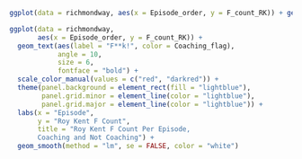 ```r
ggplot(data = richmondway, aes(x = Episode_order, y = F_count_RK)) + geom_text(aes(label = "F**k!", color = Coaching_flag), angle = 10, size = 6, fontface = "bold") + scale_color_manual(values = c("red", "darkred")) + theme(panel.background = element_rect(fill = "lightblue"), panel.grid.minor = element_line(color = "lightblue"), panel.grid.major = element_line(color = "lightblue")) + labs(x = "Episode", y = "Roy Kent F Count", title = "Roy Kent F Count Per Episode, Coaching and Not Coaching") + geom_smooth(method = "lm", se = FALSE, color = "white")
```

```r
ggplot(data = richmondway, 
       aes(x = Episode_order, y = F_count_RK)) +
  geom_text(aes(label = "F**k!", color = Coaching_flag), 
            angle = 10, 
            size = 6, 
            fontface = "bold") + 
  scale_color_manual(values = c("red", "darkred")) +
  theme(panel.background = element_rect(fill = "lightblue"),
        panel.grid.minor = element_line(color = "lightblue"),
        panel.grid.major = element_line(color = "lightblue")) +
  labs(x = "Episode", 
       y = "Roy Kent F Count", 
       title = "Roy Kent F Count Per Episode, 
       Coaching and Not Coaching") + 
  geom_smooth(method = "lm", se = FALSE, color = "white")
```